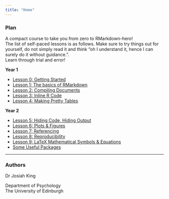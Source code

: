 ---
title: "Home"
---


### Plan

A compact course to take you from zero to RMarkdown-hero!  
The list of self-paced lessons is as follows. Make sure to try things out for yourself, do not simply read it and think "oh I understand it, hence I can surely do it without guidance.".  
Learn through trial and error!  



**Year 1**

- [Lesson 0: Getting Started](00-getting-started.html)  
- [Lesson 1: The basics of RMarkdown](01-basics.html)
- [Lesson 2: Compiling Documents](02-compiling.html)
- [Lesson 3: Inline R Code](03-inline.html)
- [Lesson 4: Making Pretty Tables](04-prettytab.html)

**Year 2**  

- [Lesson 5: Hiding Code, Hiding Output](05-echoeval.html)
- [Lesson 6: Plots & Figures](06-figs.html)
- [Lesson 7: Referencing](07-refs.html)
- [Lesson 8: Reproducibility](08-reproducibility.html)
- [Lesson 9: LaTeX Mathematical Symbols & Equations](09-latex.html)
- [Some Useful Packages](zz-packs.html)


---

### Authors

Dr Josiah King

Department of Psychology\
The University of Edinburgh
